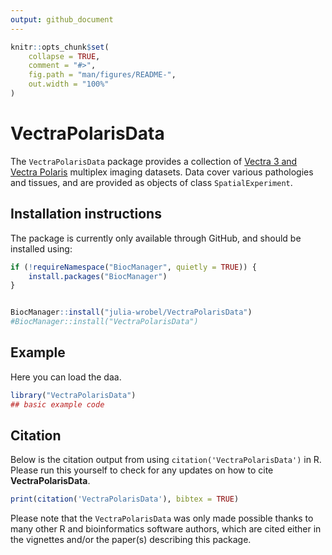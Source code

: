 ```yaml
---
output: github_document
---
```


<!-- README.md is generated from README.Rmd. Please edit that file -->

```r
knitr::opts_chunk$set(
    collapse = TRUE,
    comment = "#>",
    fig.path = "man/figures/README-",
    out.width = "100%"
)
```

# VectraPolarisData

<!-- badges: start -->
<!-- badges: end -->

The `VectraPolarisData` package provides a collection of [Vectra 3 and Vectra Polaris](https://www.akoyabio.com/phenoptics/mantra-vectra-instruments/) multiplex imaging datasets. Data cover various pathologies and tissues, and are provided as objects of class `SpatialExperiment`. 


## Installation instructions

The package is currently only available through GitHub, and should be installed using:

```r
if (!requireNamespace("BiocManager", quietly = TRUE)) {
    install.packages("BiocManager")
}


BiocManager::install("julia-wrobel/VectraPolarisData")
#BiocManager::install("VectraPolarisData")
```

## Example

Here you can load the daa.

```r
library("VectraPolarisData")
## basic example code
```


## Citation

Below is the citation output from using `citation('VectraPolarisData')` in R. Please
run this yourself to check for any updates on how to cite __VectraPolarisData__.

```r
print(citation('VectraPolarisData'), bibtex = TRUE)
```

Please note that the `VectraPolarisData` was only made possible thanks to many other R and bioinformatics software authors, which are cited either in the vignettes and/or the paper(s) describing this package.

